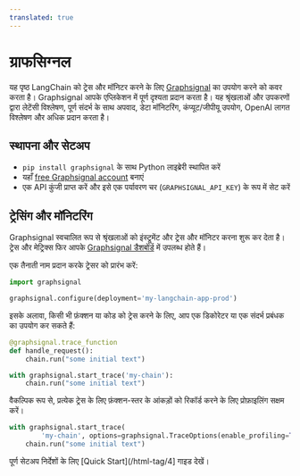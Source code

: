 ```yaml
---
translated: true
---
```


# ग्राफसिग्नल

यह पृष्ठ LangChain को ट्रेस और मॉनिटर करने के लिए [Graphsignal](https://app.graphsignal.com) का उपयोग करने को कवर करता है। Graphsignal आपके एप्लिकेशन में पूर्ण दृश्यता प्रदान करता है। यह श्रृंखलाओं और उपकरणों द्वारा लेटेंसी विश्लेषण, पूर्ण संदर्भ के साथ अपवाद, डेटा मॉनिटरिंग, कंप्यूट/जीपीयू उपयोग, OpenAI लागत विश्लेषण और अधिक प्रदान करता है।

## स्थापना और सेटअप

- `pip install graphsignal` के साथ Python लाइब्रेरी स्थापित करें
- यहाँ [free Graphsignal account](https://graphsignal.com) बनाएं
- एक API कुंजी प्राप्त करें और इसे एक पर्यावरण चर (`GRAPHSIGNAL_API_KEY`) के रूप में सेट करें

## ट्रेसिंग और मॉनिटरिंग

Graphsignal स्वचालित रूप से श्रृंखलाओं को इंस्ट्रूमेंट और ट्रेस और मॉनिटर करना शुरू कर देता है। ट्रेस और मेट्रिक्स फिर आपके [Graphsignal डैशबोर्ड](https://app.graphsignal.com) में उपलब्ध होते हैं।

एक तैनाती नाम प्रदान करके ट्रेसर को प्रारंभ करें:

```python
import graphsignal

graphsignal.configure(deployment='my-langchain-app-prod')
```

इसके अलावा, किसी भी फ़ंक्शन या कोड को ट्रेस करने के लिए, आप एक डिकोरेटर या एक संदर्भ प्रबंधक का उपयोग कर सकते हैं:

```python
@graphsignal.trace_function
def handle_request():
    chain.run("some initial text")
```

```python
with graphsignal.start_trace('my-chain'):
    chain.run("some initial text")
```

वैकल्पिक रूप से, प्रत्येक ट्रेस के लिए फ़ंक्शन-स्तर के आंकड़ों को रिकॉर्ड करने के लिए प्रोफ़ाइलिंग सक्षम करें।

```python
with graphsignal.start_trace(
        'my-chain', options=graphsignal.TraceOptions(enable_profiling=True)):
    chain.run("some initial text")
```

पूर्ण सेटअप निर्देशों के लिए [Quick Start](/html-tag/4] गाइड देखें।
